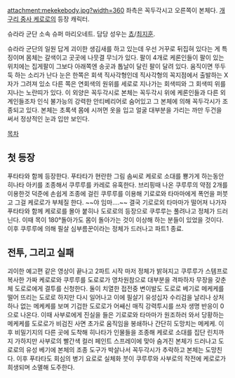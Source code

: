 attachment:mekekebody.jpg?width=360
좌측은 꼭두각시고 오른쪽이 본체다.
[[개구리 중사 케로로]]의 등장 캐릭터.

슈라라 군단 소속 슈퍼 마리오네트. 담당 성우는 [[쵸]]/[[최지훈]].

슈라라 군단의 일원 답게 괴이한 생김새를 하고 있는데 우선 거꾸로 뒤집혀 있다는 게 특징이며 몸체는 갈색이고 곳곳에 나뭇결 무늬가 있다. 팔이 4개로 케론인들이 팔이 있는 위치에는 집게팔이 그보다 아래쪽엔 송곳과 톱날이 달린 팔이 달려 있다. 움직이면 뚜두둑 하는 소리가 난다 눈은 한쪽은 회색 직사각형인데 직사각형의 꼭지점에서 출발하는 X자가 그려져 있소 다른 쪽은 연회색의 원위를 세로로 지나가는 회색띠와 그 회색띠 위를 지나는 노란띠가 있다. 이 외양은 꼭두각시로 본체는 꼭두각시 위에 케론인들과 다른 외계인들조차 인식 불가능의 강력한 안티베리어로 숨어있고 그 본체에 의해 꼭두각시가 조종되고 있다. 본체는 초록색 몸에 시꺼먼 옷을 입고 얼굴 대부분을 가리는 까만 두건을 써서 정상적인 눈과 입만 보인다.

[[목차]]
== 첫 등장 ==
푸타타와 함께 등장한다. 푸타타가 현란한 그림 솜씨로 케로로 소대를 뿅가게 하는동안 히나타 아키를 조종해서 쿠루루를 카레로 유혹한다. 브리핑때 나온 쿠루루의 약점 2개를 이용한것 덕준에 손쉽게 조종에 걸린 쿠루루를 이용해 기로로와 타마마에게 폭언을 퍼붓고 그걸 케로로가 부체질 한다. ~~야 임마....~~ 결국 기로로외 타마마가 떨어져 나가자 푸타타와 함께 케로로를 몰아 붙히나 도로로의 등장으로 쿠루루는 풀려나고 정체가 드러닌다. 이때 목이 180°돌아가도 몸이 돌아가는 것이 이상해 하는 분들이 있었을 것이다. 이후 쿠루루에 의해 필살 심부름꾼이라는 정체가 드러나고 파트1 종료.

== 전투, 그리고 실패 ==
괴이한 예고편 같은 영상이 끝나고 2파트 시작 마저 정체가 밝혀지고 쿠루루가 스템프로 복사한 가짜 케로로와 쿠루루를 도로로가 영차원참으로 대부분을 격파하자 무장을 갖춘체 도로로에게 결투를 신청한다.  둘이 치열한 접전중 변이발도 도로로 베기로 메케케를 떨어 뜨리는 도로로 하지만 다시 일어나고 이에 필살기 유성십자 수리검을 날리나 상처 하나 없는 메케케를 보며 기겁한 도로로가 어쌔신 매직 강력투시를 쓰자 생명 반응이 0으로 나온다. 이때 사부로에게 진실을 들은 기로로와 타마마가 원조하러 와서 당황하는 메케케를 도로로가 비검진 사면 초가로 움직임을 봉쇄하나 간단히 도망치는 메케케. 이후 비밀기지의 다른 곳에 도착해 히나타가 인물들을 조종해 케로로 소대를 집단 린치까지 가하지만 사부로의 빨간색 컬러 페인트 스프레이에 맞아 숨겨진 본체가 드러나고 도로로의 유성 베기에 본체의 조종 도구가 박살나서 꼭두각시가 추락하고 본체는 도망친다. 이후 푸타타도 회심의 병기 요로로 실체화 붓이 쿠루루와 사부로의 작전에 케로로가 희생되며 소멸해 도주한다.
